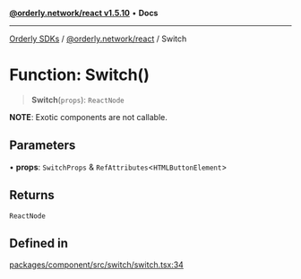 [**@orderly.network/react v1.5.10**](/sdks/tech-doc/@orderly.network/react/README) • **Docs**

***

[Orderly SDKs](/sdks/tech-doc/packages) / [@orderly.network/react](/sdks/tech-doc/@orderly.network/react/README) / Switch

# Function: Switch()

> **Switch**(`props`): `ReactNode`

**NOTE**: Exotic components are not callable.

## Parameters

• **props**: `SwitchProps` & `RefAttributes`\<`HTMLButtonElement`\>

## Returns

`ReactNode`

## Defined in

[packages/component/src/switch/switch.tsx:34](https://github.com/OrderlyNetwork/js-sdk/blob/554ae704783e3b83c40bb234a899e8f02987d9b6/packages/component/src/switch/switch.tsx#L34)
